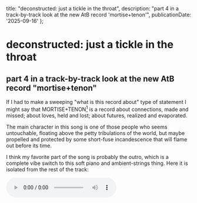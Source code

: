   title: "deconstructed: just a tickle in the throat",
  description: "part 4 in a track-by-track look at the new AtB record 'mortise+tenon'",
  publicationDate: '2025-09-16'
};

# deconstructed: just a tickle in the throat

## part 4 in a track-by-track look at the new AtB record "mortise+tenon"

If I had to make a sweeping "what is this record about" type of statement I might say that MORTISE+TENON[^1] is a record about connections, made and missed; about loves, held and lost; about futures, realized and evaporated. 

The main character in this song is one of those people who seems untouchable, floating above the petty tribulations of the world, but maybe propelled and protected by some short-fuse incandescence that will flame out before its time. 

I think my favorite part of the song is probably the outro, which is a complete vibe switch to this soft piano and ambient-strings thing. Here it is isolated from the rest of the track:

<audio src='/throatoutro.wav' controls />

---

## Currents

📚 [In The Dream House](https://search.worldcat.org/title/1127187505) by Carmen Maria Machado

🎧 [Land's End Eternal](https://colepulice.bandcamp.com/album/lands-end-eternal) by Cole Pulice

---

[^1]: (you can stylize the title however you want; to me sometimes it feels like a shout, sometimes like a whisper)